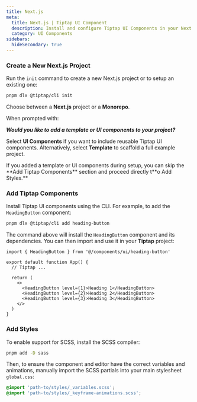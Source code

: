 ```yaml
---
title: Next.js
meta:
  title: Next.js | Tiptap UI Component
  description: Install and configure Tiptap UI Components in your Next.js project.
  category: UI Components
sidebars:
  hideSecondary: true
---
```



### Create a New Next.js Project

Run the `init` command to create a new Next.js project or to setup an existing one:

```bash
pnpm dlx @tiptap/cli init
```

Choose between a **Next.js** project or a **Monorepo**.

When prompted with:

**_Would you like to add a template or UI components to your project?_**

Select **UI Components** if you want to include reusable Tiptap UI components.
Alternatively, select **Template** to scaffold a full example project.

<Callout title="Skip component setup if already included" variant="info">
  If you added a template or UI components during setup, you can skip the **Add Tiptap Components**
  section and proceed directly t**o Add Styles.**
</Callout>

### Add Tiptap Components

Install Tiptap UI components using the CLI. For example, to add the `HeadingButton` component:

```bash
pnpm dlx @tiptap/cli add heading-button
```

The command above will install the `HeadingButton` component and its dependencies. You can then import and use it in your **Tiptap** project:

```tsx
import { HeadingButton } from '@/components/ui/heading-button'

export default function App() {
  // Tiptap ...

  return (
    <>
      <HeadingButton level={1}>Heading 1</HeadingButton>
      <HeadingButton level={2}>Heading 2</HeadingButton>
      <HeadingButton level={3}>Heading 3</HeadingButton>
    </>
  )
}
```

### Add Styles

To enable support for SCSS, install the SCSS compiler:

```bash
pnpm add -D sass
```

Then, to ensure the component and editor have the correct variables and animations, manually import the SCSS partials into your main stylesheet `global.css`:

```css
@import 'path-to/styles/_variables.scss';
@import 'path-to/styles/_keyframe-animations.scss';
```
